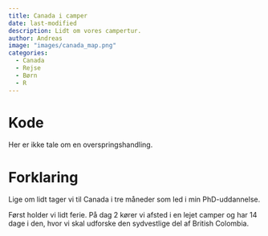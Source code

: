 ```yaml
---
title: Canada i camper
date: last-modified
description: Lidt om vores campertur.
author: Andreas
image: "images/canada_map.png"
categories:
  - Canada
  - Rejse
  - Børn
  - R
---
```


# Kode

Her er ikke tale om en overspringshandling.

# Forklaring

Lige om lidt tager vi til Canada i tre måneder som led i min PhD-uddannelse.

Først holder vi lidt ferie. På dag 2 kører vi afsted i en lejet camper og har 14 dage i den, hvor vi skal udforske den sydvestlige del af British Colombia.
